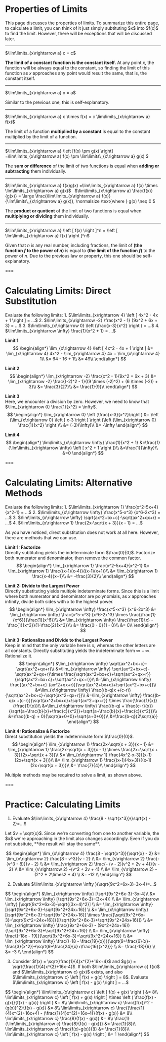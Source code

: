 # Properties of Limits

<Theorem title="Calculating Limits">
This page discusses the properties of limits. To summarize this entire page, to calculate a limit, you can think of it just simply subtituting $x$ into $f(x)$ to find the limit. However, there will be exceptions that will be discussed later.
</Theorem>

---

<Formula>
$\lim\limits_{x\rightarrow a} c = c$
</Formula>

**The limit of a constant function is the constant itself.** At any point $x$, the function will be always equal to the constant, so finding the limit of this function as $x$ approaches any point would result the same, that is, the constant itself.

---

<Formula>
$\lim\limits_{x\rightarrow a} x = a$
</Formula>

Similar to the previous one, this is self-explanatory.

---

<Formula>
$\lim\limits_{x\rightarrow a} c \times f(x) = c \lim\limits_{x\rightarrow a} f(x)$
</Formula>

The limit of a function **multiplied by a constant** is equal to the constant multiplied by the limit of a function.

---

<Formula>
$\lim\limits_{x\rightarrow a} \left [f(x) \pm g(x) \right] =\lim\limits_{x\rightarrow a} f(x) \pm \lim\limits\_{x\rightarrow a} g(x) $
</Formula>

The **sum or difference** of the limit of two functions is equal when **adding or subtracting** them individually.

---

<Formula>
$\lim\limits_{x\rightarrow a} f(x)g(x) =\lim\limits_{x\rightarrow a} f(x) \times \lim\limits_{x\rightarrow a} g(x)$  
 &nbsp;
$\lim\limits_{x\rightarrow a} \frac{f(x)}{g(x)} = \large \frac{\lim\limits_{x\rightarrow a} f(x)}{\lim\limits\_{x\rightarrow a} g(x)}, \normalsize \text{where } g(x) \neq 0 $
</Formula>

The **product or quotient** of the limit of two functions is equal when **multiplying or dividing** them individually.

---

<Formula>
$\lim\limits_{x\rightarrow a} \left [ f(x) \right ]^n = \left [ \lim\limits_{x\rightarrow a} f(x) \right ]^n$
</Formula>

Given that $n$ is any real number, including fractions, the limit of **(the function $f$ to the power of $n$)** is equal to **(the limit of the function $f$)** to the power of $n$. Due to the previous law or property, this one should be self-explanatory.

===

# Calculating Limits: Direct Substitution

<Example>
Evaluate the following limits:
1.  $\lim\limits_{x\rightarrow 4} \left [ 4x^2 - 4x + 1 \right ] = ...$
2.  $\lim\limits_{x\rightarrow -2} \frac{x^2 - 1} {9x^2 + 6x + 3}  = ...$
3.  $\lim\limits_{x\rightarrow 0} \left (\frac{x-3}{x^2} \right ) = ...$
4.  $\lim\limits_{x\rightarrow \infty} \frac{1}{x^2 + 1}  = ...$
</Example>

**Limit 1**  
$$
\begin{align*}
\lim_{x\rightarrow 4} \left [ 4x^2 - 4x + 1 \right ] &= \lim_{x\rightarrow 4} 4x^2 - \lim_{x\rightarrow 4} 4x + \lim_{x\rightarrow 4} 1\\
 &= 64 - 16 + 1\\
 &= 49\\
\end{align*}
$$

**Limit 2**  
$$
\begin{align*}
\lim_{x\rightarrow -2} \frac{x^2 - 1}{9x^2 + 6x + 3} &= \lim_{x\rightarrow -2} \frac{(-2)^2 - 1}{(9 \times (-2)^2) + (6 \times (-2)) + 3}\\
 &= \frac{3}{27}\\
 &= \frac{1}{9}\\
\end{align*}
$$

**Limit 3**  
Here, we encounter a division by zero. However, we need to know that $\lim_{x\rightarrow 0} \frac{1}{x^2} = \infty$.
$$
\begin{align*}
\lim_{x\rightarrow 0} \left (\frac{x-3}{x^2}\right )
 &= \left (\lim_{x\rightarrow 0} \left [ x-3 \right ] \right )\left (\lim_{x\rightarrow 0} \frac{1}{x^2} \right )\\
 &= (-3)(\infty)\\
 &= -\infty
\end{align*}
$$

**Limit 4**  
$$
\begin{align*}
\lim\limits_{x\rightarrow \infty} \frac{1}{x^2 + 1}
 &=\frac{1}{\lim\limits_{x\rightarrow \infty} \left [ x^2 + 1 \right ]}\\
 &=\frac{1}{\infty}\\
 &=0
\end{align*}
$$

===

# Calculating Limits: Alternative Methods

<Example>
Evaluate the following limits:
1.  $\lim\limits_{x\rightarrow 1} \frac{x^2-5x+4}{x^2-1} = ...$
2.  $\lim\limits_{x\rightarrow \infty} \frac{x^5-x^3} {x^6-2x^3}  = ...$
3.  $\lim\limits_{x\rightarrow \infty} \sqrt{ax^2+bx+c}-\sqrt{ax^2+qx+r} = ...$
4.  $\lim\limits_{x\rightarrow 1} \frac{2x-\sqrt{x + 3}}{x - 1}  = ...$
</Example>

As you have noticed, direct substitution does not work at all here. However, there are methods that we can use.

**Limit 1: Factorize**  
Directly subtituting yields the indeterminate form $\frac{0}{0}$. Factorize both numerator and denominator, then remove the common factor. 
$$
\begin{align*}
\lim_{x\rightarrow 1} \frac{x^2-5x+4}{x^2-1} &= \lim_{x\rightarrow 1}  \frac{(x-1)(x-4)}{(x-1)(x+1)}\\
 &= \lim_{x\rightarrow 1} \frac{x-4}{x+1}\\
 &= -\frac{3}{2}\\
\end{align*}
$$

**Limit 2: Divide to the Largest Power**  
Directly substituting yields multiple indeterminate forms. Since this is a limit where both numerator and denominator are polynomials, as $x$ approaches infinity, divide both sides with x to the highest power.
$$
\begin{align*}
\lim_{x\rightarrow \infty} \frac{x^5-x^3} {x^6-2x^3} &= \lim_{x\rightarrow \infty} \frac{x^5-x^3} {x^6-2x^3} \times \frac{\frac{1}{x^6}}{\frac{1}{x^6}}\\
 &= \lim_{x\rightarrow \infty} \frac{\frac{1}{x} - \frac{1}{x^3}}{1-\frac{2}{x^3}}\\
 &= \frac{0 - 0}{1 - 0}\\
&= 0\\
\end{align*}
$$

**Limit 3: Rationalize and Divide to the Largest Power**  
Keep in mind that the only variable here is $x$, whereas the other letters are all constants. Directly substituting yields the indeterminate form $\infty - \infty$. Rationalize it.
$$
\begin{align*}
&\lim_{x\rightarrow \infty} \sqrt{ax^2+bx+c}-\sqrt{ax^2+qx+r}\\
&=\lim_{x\rightarrow \infty} \sqrt{ax^2+bx+c}-\sqrt{ax^2+qx+r}\times \frac{\sqrt{ax^2+bx+c}+\sqrt{ax^2+qx+r}}{\sqrt{ax^2+bx+c}+\sqrt{ax^2+qx+r}}\\
&=\lim_{x\rightarrow \infty} \frac{(ax^2+bx+c)-(ax^2+qx+r)}{\sqrt{ax^2+bx+c}+\sqrt{ax^2+bx+c}}\\
&=\lim_{x\rightarrow \infty} \frac{(b-q)x +(c-r)}{\sqrt{ax^2+bx+c}+\sqrt{ax^2+qx+r}}\\
&=\lim_{x\rightarrow \infty} \frac{(b-q)x +(c-r)}{\sqrt{ax^2+bx+c}+\sqrt{ax^2+qx+r}} \times \frac{\frac{1}{x}}{\frac{1}{x}}\\
&=\lim_{x\rightarrow \infty} \frac{(b-q) + \frac{c-r}{x}}{\sqrt{a+\frac{b}{x}+\frac{c}{x^2}}+\sqrt{a+\frac{b}{x}+\frac{c}{x^2}}}\\
&=\frac{(b-q) + 0}{\sqrt{a+0+0}+\sqrt{a+0+0}}\\
&=\frac{b-q}{2\sqrt{a}}
\end{align*}
$$

**Limit 4: Rationalize & Factorize**  
Direct substitution yields the indeterminate form $\frac{0}{0}$. 
$$
\begin{align*}
\lim_{x\rightarrow 1} \frac{2x-\sqrt{x + 3}}{x - 1}
&= \lim_{x\rightarrow 1} \frac{2x-\sqrt{x + 3}}{x - 1} \times \frac{2x+\sqrt{x + 3}}{2x+\sqrt{x + 3}}\\
&= \lim_{x\rightarrow 1} \frac{4x^2-x-3}{(x-1)(2x+\sqrt{x + 3})}\\
&= \lim_{x\rightarrow 1} \frac{(x-1)(4x+3)}{(x-1)(2x+\sqrt{x + 3})}\\
&= \frac{7}{4}\\
\end{align*}
$$

Multiple methods may be required to solve a limit, as shown above.

===

# **Practice:** Calculating Limits

1. Evaluate $\lim\limits_{x\rightarrow 4} \frac{8 - \sqrt{x^3}}{\sqrt{x} - 2}=...$

<Practice id="calculating-limits-1" answer="-12" indent />

<Explanation>
Let $v = \sqrt{x}$. Since we're converting from one to another variable, the $x$ we're approaching in the limit also changes accordingly. Even if you do not subsitute, **the result will stay the same**.

$$
\begin{align*}
\lim_{x\rightarrow 4} \frac{8 - \sqrt{x^3}}{\sqrt{x} - 2} &= \lim_{v\rightarrow 2} \frac{8 - v^3}{v - 2} \\
&= \lim_{v\rightarrow 2} \frac{- (v^3 - 8)}{v - 2} \\
&= \lim_{v\rightarrow 2} \frac{- (v - 2)(v^2 + 2v + 4)}{v - 2} \\
&= \lim_{v\rightarrow 2} -(v^2 + 2v + 4) \\
&= \lim_{v\rightarrow 2} -(2^2 + 2\times2 + 4) \\
&= -12 \\
\end{align*}
$$
</Explanation>

2. Evaluate $\lim\limits_{x\rightarrow \infty }(\sqrt{9x^2+6x-3}-3x-4)=...$

<Practice id="calculating-limits-2" answer="-3" indent />

<Explanation>
$$
\begin{align*}
&\lim_{x\rightarrow \infty} [\sqrt{9x^2+6x-3}-3x-4]\\
&= \lim_{x\rightarrow \infty} [\sqrt{9x^2+6x-3}-(3x+4)] \\
&= \lim_{x\rightarrow \infty} [\sqrt{9x^2+6x-3}-\sqrt{(3x+4)^2}] \\
&= \lim_{x\rightarrow \infty} [\sqrt{9x^2+6x-3}-\sqrt{9x^2+24x+16}] \\
&= \lim_{x\rightarrow \infty} [\sqrt{9x^2+6x-3}-\sqrt{9x^2+24x+16}] \times \frac{[\sqrt{9x^2+6x-3}+\sqrt{9x^2+24x+16}]}{[\sqrt{9x^2+6x-3}+\sqrt{9x^2+24x+16}]}  \\
&= \lim_{x\rightarrow \infty} \frac{(9x^2+6x-3) - (9x^2+24x+16)}{\sqrt{9x^2+6x-3}+\sqrt{9x^2+24x+16}} \\
&= \lim_{x\rightarrow \infty} \frac{(-18x - 19)}{\sqrt{9x^2+6x-3}+\sqrt{9x^2+24x+16}} \\
&= \lim_{x\rightarrow \infty} \frac{(-18 - \frac{19}{x})}{\sqrt{9+\frac{6}{x}-\frac{3}{x^2}}+\sqrt{9+\frac{24}{x}+\frac{16}{x^2}}} \\
&= \frac{-18}{6} \\
&= -3 \\
\end{align*}
$$
</Explanation>

3. Consider $f(x) = \sqrt{\frac{1}{4}x^{2}+16x+4}$ and $g(x) = \sqrt{\frac{1}{4}x^{2}+16x-4}$. If both $\lim\limits_{x\rightarrow c} f(x)$ and $\lim\limits_{x\rightarrow c} g(x)$ exists, and also $\lim\limits_{x\rightarrow c} \left [ f(x) + g(x) \right ] = 8$. Evaluate $\lim\limits_{x\rightarrow c} \left [ f(x) - g(x) \right ] = ...$  

<Practice id="calculating-limits-3" answer="1" indent />

<Explanation>
$$
\begin{align*}
\lim\limits_{x\rightarrow c} \left [ f(x) + g(x) \right ] &= 8\\
\lim\limits_{x\rightarrow c} \left [ f(x) + g(x) \right ] \times \left ( \frac{f(x) - g(x)}{f(x) - g(x)} \right ) &= 8\\
\lim\limits_{x\rightarrow c} \frac{(f(x))^2 - (g(x))^2}{f(x) - g(x)} &= 8\\
\lim\limits_{x\rightarrow c} \frac{(\frac{1}{4}x^{2}+16x+4) - (\frac{1}{4}x^{2}+16x-4)}{f(x) - g(x)} &= 8\\
\lim\limits_{x\rightarrow c} \frac{8}{f(x) - g(x)} &= 8\\
\frac{1}{\lim\limits_{x\rightarrow c} \frac{8}{f(x) - g(x)}} &= \frac{1}{8}\\
\lim\limits_{x\rightarrow c} \frac{f(x)-g(x)}{8} &= \frac{1}{8}\\
\lim\limits_{x\rightarrow c} \left [ f(x) - g(x) \right ] &= 1
\end{align*}
$$
</Explanation>